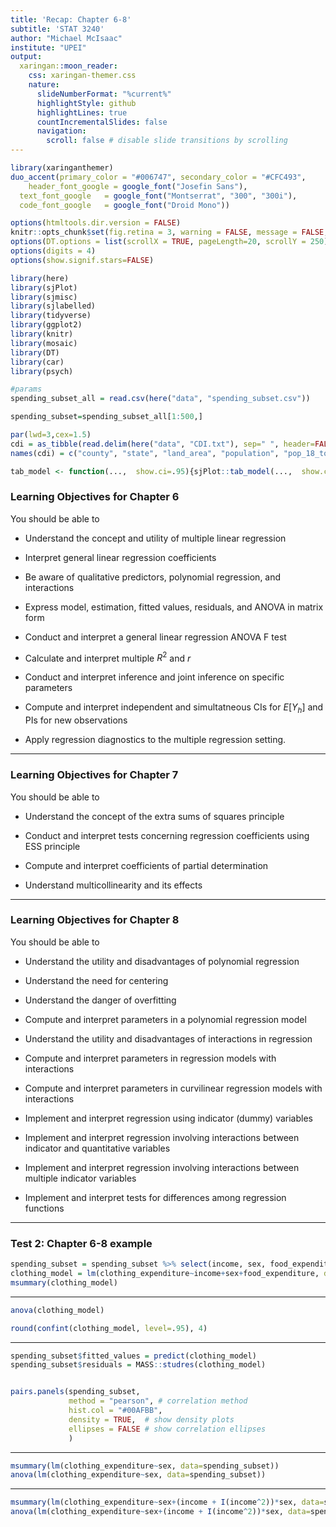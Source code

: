 ```yaml
---
title: 'Recap: Chapter 6-8'
subtitle: 'STAT 3240'
author: "Michael McIsaac"
institute: "UPEI"
output:
  xaringan::moon_reader:
    css: xaringan-themer.css
    nature:
      slideNumberFormat: "%current%"
      highlightStyle: github
      highlightLines: true
      countIncrementalSlides: false
      navigation:
        scroll: false # disable slide transitions by scrolling
---
```


```r
library(xaringanthemer)
duo_accent(primary_color = "#006747", secondary_color = "#CFC493",   
	header_font_google = google_font("Josefin Sans"),
  text_font_google   = google_font("Montserrat", "300", "300i"),
  code_font_google   = google_font("Droid Mono"))
```		



```r
options(htmltools.dir.version = FALSE)
knitr::opts_chunk$set(fig.retina = 3, warning = FALSE, message = FALSE, fig.align="center", fig.height=5.5)
options(DT.options = list(scrollX = TRUE, pageLength=20, scrollY = 250))
options(digits = 4)
options(show.signif.stars=FALSE)

library(here)
library(sjPlot)
library(sjmisc)
library(sjlabelled)
library(tidyverse)
library(ggplot2)
library(knitr)
library(mosaic)
library(DT)
library(car)
library(psych)

#params
spending_subset_all = read.csv(here("data", "spending_subset.csv"))

spending_subset=spending_subset_all[1:500,]

par(lwd=3,cex=1.5) 
cdi = as_tibble(read.delim(here("data", "CDI.txt"), sep=" ", header=FALSE)[,-c(1:2)] %>% mutate(V18 = recode_factor(V18, "NE", "NC", "S", "W")))
names(cdi) = c("county", "state", "land_area", "population", "pop_18_to_34", "pop_65", "number_physicians", "number_hospital_beds", "total_serious_crimes", "high_school_grads", "bachelor_degrees", "poverty_rate", "unemployment_rate", "per_capita_income", "total_personal_income", "region")

tab_model <- function(...,  show.ci=.95){sjPlot::tab_model(...,  show.ci=show.ci, show.se=TRUE, collapse.ci=TRUE, show.stat=TRUE)}
```


### Learning Objectives for Chapter 6
You should be able to 

- Understand the concept and utility of multiple linear regression
- Interpret general linear regression coefficients
- Be aware of qualitative predictors, polynomial regression, and interactions

- Express model, estimation, fitted values, residuals, and ANOVA in matrix form
- Conduct and interpret a general linear regression ANOVA F test
- Calculate and interpret multiple $R^2$ and $r$
- Conduct and interpret inference and joint inference	on specific parameters

- Compute and interpret independent and simultatneous CIs for $E[Y_h]$ and PIs for new observations
- Apply regression diagnostics to the multiple regression setting. 

---

### Learning Objectives for Chapter 7
You should be able to 

- Understand the concept of the extra sums of squares principle
- Conduct and interpret tests concerning regression coefficients using ESS principle 

- Compute and interpret coefficients of partial determination
- Understand multicollinearity and its effects

---

### Learning Objectives for Chapter 8
You should be able to 

- Understand the utility and disadvantages of polynomial regression
- Understand the need for centering
- Understand the danger of overfitting
- Compute and interpret parameters in a polynomial regression model
- Understand the utility and disadvantages of interactions in regression
- Compute and interpret parameters in regression models with interactions
- Compute and interpret parameters in curvilinear regression models with interactions

- Implement and interpret regression using indicator (dummy) variables 

- Implement and interpret regression involving interactions between indicator and quantitative variables
- Implement and interpret regression involving interactions between multiple indicator variables
- Implement and interpret tests for differences among regression functions

---

### Test 2: Chapter 6-8 example

```r
spending_subset = spending_subset %>% select(income, sex, food_expenditure, clothing_expenditure)
clothing_model = lm(clothing_expenditure~income+sex+food_expenditure, data=spending_subset)
msummary(clothing_model)
```

---

```r
anova(clothing_model)
```

```r
round(confint(clothing_model, level=.95), 4)
```

---

```r
spending_subset$fitted_values = predict(clothing_model)
spending_subset$residuals = MASS::studres(clothing_model)


pairs.panels(spending_subset, 
             method = "pearson", # correlation method
             hist.col = "#00AFBB",
             density = TRUE,  # show density plots
             ellipses = FALSE # show correlation ellipses
             )


```

---

```r
msummary(lm(clothing_expenditure~sex, data=spending_subset))
anova(lm(clothing_expenditure~sex, data=spending_subset))
```

---

```r
msummary(lm(clothing_expenditure~sex+(income + I(income^2))*sex, data=spending_subset))
anova(lm(clothing_expenditure~sex+(income + I(income^2))*sex, data=spending_subset))
```
